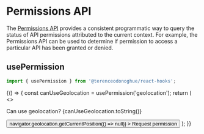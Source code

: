 
<Meta title="Permissions API" />

# Permissions API

The [Permissions API](https://developer.mozilla.org/en-US/docs/Web/API/Permissions_API) provides a consistent programmatic way to query the status of API permissions attributed to the current context. For example, the Permissions API can be used to determine if permission to access a particular API has been granted or denied.

## usePermission

```javascript
import { usePermission } from '@terenceodonoghue/react-hooks';
```

<Canvas>
  <Story name="usePermission1">
    {() => {
      const canUseGeolocation = usePermission('geolocation');
      return (
        <>
          <p>Can use geolocation? {canUseGeolocation.toString()}</p>
          <button
            type="button"
            onClick={() => navigator.geolocation.getCurrentPosition(() => null)}
          >
            Request permission
          </button>
        </>
      );
    }}
  </Story>
</Canvas>
